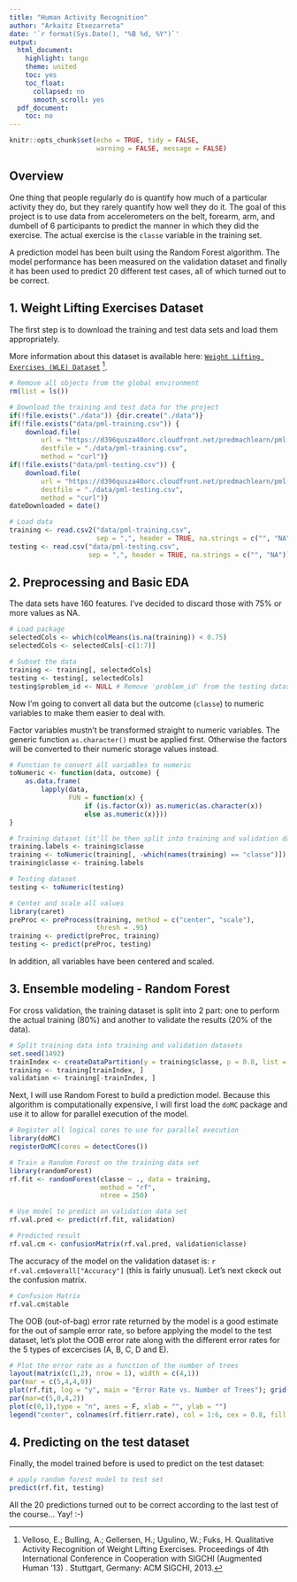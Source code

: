 ```yaml
---
title: "Human Activity Recognition"
author: "Arkaitz Etxezarreta"
date: '`r format(Sys.Date(), "%B %d, %Y")`'
output:
  html_document:
    highlight: tango
    theme: united
    toc: yes
    toc_float:
      collapsed: no
      smooth_scroll: yes
  pdf_document:
    toc: no
---
```


```r
knitr::opts_chunk$set(echo = TRUE, tidy = FALSE,
                      warning = FALSE, message = FALSE)
```

## Overview

One thing that people regularly do is quantify how much of a particular activity
they do, but they rarely quantify how well they do it. The goal of this project
is to use data from accelerometers on the belt, forearm, arm, and dumbell of 6
participants to predict the manner in which they did the exercise. The actual
exercise is the `classe` variable in the training set. 

A prediction model has been built using the Random Forest algorithm. The model
performance has been measured on the validation dataset and finally it has been
used to predict 20 different test cases, all of which turned out to be correct.


## 1. Weight Lifting Exercises Dataset

The first step is to download the training and test data sets and load them appropriately.

More information about this dataset is available here: [`Weight Lifting Exercises (WLE) Dataset`](http://groupware.les.inf.puc-rio.br/har#weight_lifting_exercises "Abrir enlace") [^1].

```r
# Remove all objects from the global environment
rm(list = ls())

# Download the training and test data for the project
if(!file.exists("./data")) {dir.create("./data")}
if(!file.exists("data/pml-training.csv")) {
    download.file(
        url = "https://d396qusza40orc.cloudfront.net/predmachlearn/pml-training.csv",
        destfile = "./data/pml-training.csv",
        method = "curl")}
if(!file.exists("data/pml-testing.csv")) {
    download.file(
        url = "https://d396qusza40orc.cloudfront.net/predmachlearn/pml-testing.csv",
        destfile = "./data/pml-testing.csv",
        method = "curl")}
dateDownloaded = date()

# Load data
training <- read.csv2("data/pml-training.csv",
                      sep = ",", header = TRUE, na.strings = c("", "NA"))
testing <- read.csv("data/pml-testing.csv",
                    sep = ",", header = TRUE, na.strings = c("", "NA"))

```


## 2. Preprocessing and Basic EDA

The data sets have 160 features. I've decided to discard those with 75% or more
values as NA.

```r
# Load package
selectedCols <- which(colMeans(is.na(training)) < 0.75)
selectedCols <- selectedCols[-c(1:7)]

# Subset the data
training <- training[, selectedCols]
testing <- testing[, selectedCols]
testing$problem_id <- NULL # Remove 'problem_id' from the testing dataset
```

Now I'm going to convert all data but the outcome (`classe`) to numeric
variables to make them easier to deal with.

Factor variables mustn't be transformed straight to numeric variables. The
generic function `as.character()` must be applied first. Otherwise the factors
will be converted to their numeric storage values instead.

```r
# Function to convert all variables to numeric
toNumeric <- function(data, outcome) {
    as.data.frame(
        lapply(data,
               FUN = function(x) {
                   if (is.factor(x)) as.numeric(as.character(x))
                   else as.numeric(x)}))
}

# Training dataset (it'll be then split into training and validation datasets)
training.labels <- training$classe
training <- toNumeric(training[, -which(names(training) == "classe")])
training$classe <- training.labels

# Testing dataset
testing <- toNumeric(testing)

# Center and scale all values
library(caret)
preProc <- preProcess(training, method = c("center", "scale"),
                      thresh = .95)
training <- predict(preProc, training)
testing <- predict(preProc, testing)
```

In addition, all variables have been centered and scaled.


## 3. Ensemble modeling - Random Forest

For cross validation, the training dataset is split into 2 part: one to perform
the actual training (80%) and another to validate the results (20% of the data).

```r
# Split training data into training and validation datasets
set.seed(1492)
trainIndex <- createDataPartition(y = training$classe, p = 0.8, list = FALSE)
training <- training[trainIndex, ]
validation <- training[-trainIndex, ]
```

Next, I will use Random Forest to build a prediction model. Because this
algorithm is computationally expensive, I will first load the `doMC` package and
use it to allow for parallel execution of the model.

```r
# Register all logical cores to use for parallel execution
library(doMC)
registerDoMC(cores = detectCores())

# Train a Random Forest on the training data set
library(randomForest)
rf.fit <- randomForest(classe ~ ., data = training,
                       method = "rf",
                       ntree = 250)

# Use model to predict on validation data set
rf.val.pred <- predict(rf.fit, validation)

# Predicted result
rf.val.cm <- confusionMatrix(rf.val.pred, validation$classe)
```

The accuracy of the model on the validation dataset is: `r rf.val.cm$overall["Accuracy"]` (this is fairly unusual). Let's next ckeck out
the confusion matrix.

```r
# Confusion Matrix
rf.val.cm$table
```

The OOB (out-of-bag) error rate returned by the model is a good estimate for the
out of sample error rate, so before applying the model to the test dataset,
let's plot the OOB error rate along with the different error rates for the 5
types of excercises (A, B, C, D and E).

```r
# Plot the error rate as a function of the number of trees
layout(matrix(c(1,2), nrow = 1), width = c(4,1))
par(mar = c(5,4,4,0))
plot(rf.fit, log = "y", main = "Error Rate vs. Number of Trees"); grid()
par(mar=c(5,0,4,2))
plot(c(0,1),type = "n", axes = F, xlab = "", ylab = "")
legend("center", colnames(rf.fit$err.rate), col = 1:6, cex = 0.8, fill = 1:6)
```


## 4. Predicting on the test dataset

Finally, the model trained before is used to predict on the test dataset:

```r
# apply random forest model to test set
predict(rf.fit, testing)
```

All the 20 predictions turned out to be correct according to the last test of
the course... Yay! :-)

[^1]: Velloso, E.; Bulling, A.; Gellersen, H.; Ugulino, W.; Fuks, H. Qualitative Activity Recognition of Weight Lifting Exercises. Proceedings of 4th International Conference in Cooperation with SIGCHI (Augmented Human '13) . Stuttgart, Germany: ACM SIGCHI, 2013.
